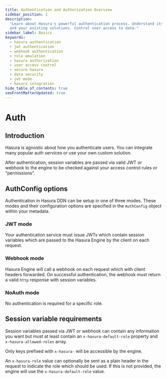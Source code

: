 ```yaml
---
title: Authentication and Authorization Overview
sidebar_position: 1
description:
  "Learn about Hasura's powerful authentication process. Understand its flexibility to use JWT, webhook, role emulation
  and your existing solutions. Control user access to data."
sidebar_label: Basics
keywords:
  - hasura authentication
  - jwt authentication
  - webhook authentication
  - role emulation
  - hasura authorization
  - user access control
  - secure hasura
  - data security
  - jwt mode
  - hasura integration
hide_table_of_contents: true
seoFrontMatterUpdated: true
---
```



# Auth

## Introduction

Hasura is agnostic about how you authenticate users. You can integrate many popular auth services or use your own custom
solution.

After authentication, session variables are passed via valid JWT or webhook to the engine to be checked against your
access control rules or "permissions".

## AuthConfig options

Authentication in Hasura DDN can be setup in one of three modes. These modes and their configuration options are
specified in the `AuthConfig` object within your metadata.

### JWT mode

Your authentication service must issue JWTs which contain session variables which are passed to the Hasura Engine by the
client on each request.

### Webhook mode

Hasura Engine will call a webhook on each request which with client headers forwarded. On successful authentication, the
webhook must return a valid `http` response with session variables.

### NoAuth mode

No authentication is required for a specific role.

## Session variable requirements

Session variables passed via JWT or webhook can contain any information you want but must at least contain an
`x-hasura-default-role` property and `x-hasura-allowed-roles` array.

Only keys prefixed with `x-hasura-` will be accessible by the engine.

An `x-hasura-role` value can optionally be sent as a plain header in the request to indicate the role which should be
used. If this is not provided, the engine will use the `x-hasura-default-role` value.
